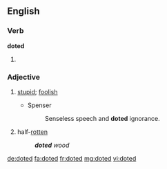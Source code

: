 ==English==

===Verb===
'''doted'''

# {{en-past of|dote}}

===Adjective===
{{en-adj}}

# {{obsolete}} [[stupid]]; [[foolish]]
#* Spenser
#*: Senseless speech and '''doted''' ignorance.
# {{US|obsolete}} half-[[rotten]]
#: '''''doted''' wood''

{{Webster 1913}}

[[de:doted]]
[[fa:doted]]
[[fr:doted]]
[[mg:doted]]
[[vi:doted]]